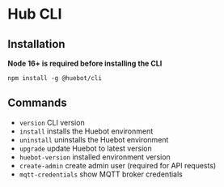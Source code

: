 # Hub CLI

## Installation

**Node 16+ is required before installing the CLI**

``` {3} copy
npm install -g @huebot/cli
```

## Commands

* `version` CLI version
* `install` installs the Huebot environment
* `uninstall` uninstalls the Huebot environment
* `upgrade` update Huebot to latest version
* `huebot-version` installed environment version
* `create-admin` create admin user (required for API requests)
* `mqtt-credentials` show MQTT broker credentials